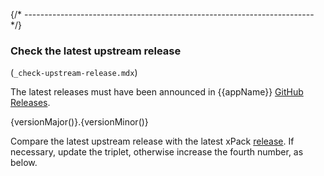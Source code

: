 

{/* ------------------------------------------------------------------------ */}

### Check the latest upstream release

(`_check-upstream-release.mdx`)

The latest releases must have been announced in
{{appName}} [GitHub Releases](TODO).

{versionMajor()}.{versionMinor()}

Compare the latest upstream release with the latest xPack
[release](https://github.com/xpack-dev-tools/{{gitHubProjectName}}/releases/).
If necessary, update the triplet, otherwise increase the fourth number,
as below.
